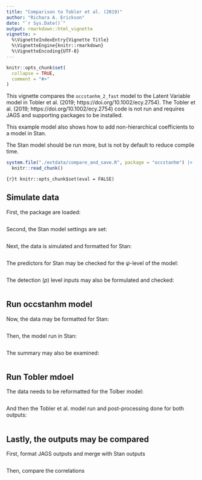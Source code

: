 ---
title: "Comparison to Tobler et al. (2019)"
author: "Richara A. Erickson"
date: "`r Sys.Date()`"
output: rmarkdown::html_vignette
vignette: >
  %\VignetteIndexEntry{Vignette Title}
  %\VignetteEngine{knitr::rmarkdown}
  %\VignetteEncoding{UTF-8}
---

```{r setup, include = FALSE}
knitr::opts_chunk$set(
  collapse = TRUE,
  comment = "#>"
)
```

This vignette compares the `occstanhm_2_fast` model to the Latent Variable model in Tobler et al. (2019; https://doi.org/10.1002/ecy.2754).
The Tobler et al. (2019; https://doi.org/10.1002/ecy.2754) code is not run and requires JAGS and supporting packages to be installed.

This example model also shows how to add non-hierarchical coefficients to a model in Stan.

The Stan model should be run more, but is not by default to reduce compile time.

```{r, echo=FALSE}
system.file("./extdata/compare_and_save.R", package = "occstanhm") |>
  knitr::read_chunk()
```

```{r}t
knitr::opts_chunk$set(eval = FALSE)
```

## Simulate  data

First, the package are loaded:

```{r used_packages}
```

Second, the Stan model settings are set:

```{r run_stan_model}
```

Next, the data is simulated and formatted for Stan:

```{r simulate_data}
```

The predictors for Stan may be checked for the $\psi$-level of the model:

```{r check_psi}
```

The detection (_p_) level inputs may also be formulated and checked:

```{r p_coef}
```

## Run occstanhm model

Now, the data may be formatted for Stan:

```{r save_as_stan}
```

Then, the model run in Stan:

```{r stan_run}
```

The summary may also be examined:

```{r fit_summary}
```

## Run Tobler mdoel

The data needs to be reformatted for the Tolber model:

```{r setup_tobler}
```

And then the Tobler et al. model run and post-processing done for both outputs:

```{r run_tobler}
```

## Lastly, the outputs may be compared

First, format JAGS outputs and merge with Stan outputs
```{r compare_outputs}
```

Then, compare the correlations

```{r compare_cor}
```


